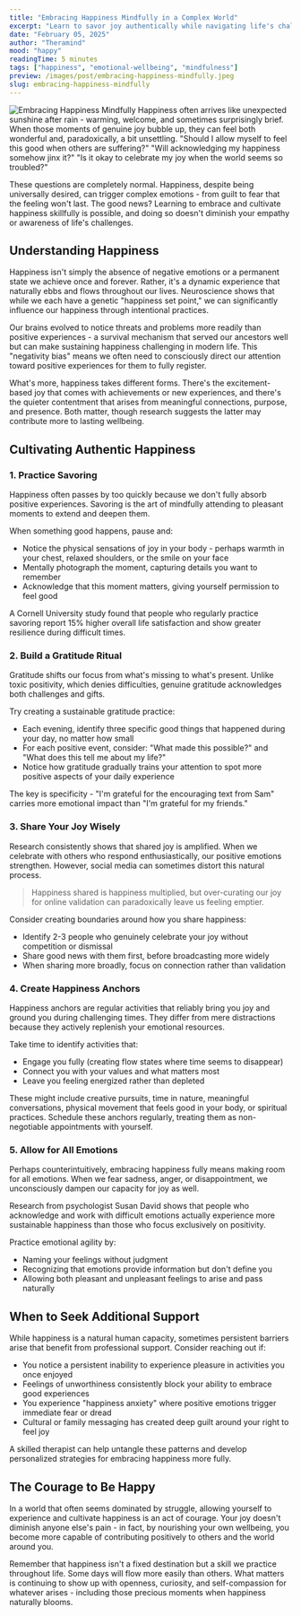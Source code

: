 ```yaml
---
title: "Embracing Happiness Mindfully in a Complex World"
excerpt: "Learn to savor joy authentically while navigating life's challenges"
date: "February 05, 2025"
author: "Theramind"
mood: "happy"
readingTime: 5 minutes
tags: ["happiness", "emotional-wellbeing", "mindfulness"]
preview: /images/post/embracing-happiness-mindfully.jpeg
slug: embracing-happiness-mindfully
---
```


![Embracing Happiness Mindfully](/images/post/embracing-happiness-mindfully.jpeg)
Happiness often arrives like unexpected sunshine after rain - warming, welcome, and sometimes surprisingly brief. When those moments of genuine joy bubble up, they can feel both wonderful and, paradoxically, a bit unsettling. "Should I allow myself to feel this good when others are suffering?" "Will acknowledging my happiness somehow jinx it?" "Is it okay to celebrate my joy when the world seems so troubled?"

These questions are completely normal. Happiness, despite being universally desired, can trigger complex emotions - from guilt to fear that the feeling won't last. The good news? Learning to embrace and cultivate happiness skillfully is possible, and doing so doesn't diminish your empathy or awareness of life's challenges.

## Understanding Happiness

Happiness isn't simply the absence of negative emotions or a permanent state we achieve once and forever. Rather, it's a dynamic experience that naturally ebbs and flows throughout our lives. Neuroscience shows that while we each have a genetic "happiness set point," we can significantly influence our happiness through intentional practices.

Our brains evolved to notice threats and problems more readily than positive experiences - a survival mechanism that served our ancestors well but can make sustaining happiness challenging in modern life. This "negativity bias" means we often need to consciously direct our attention toward positive experiences for them to fully register.

What's more, happiness takes different forms. There's the excitement-based joy that comes with achievements or new experiences, and there's the quieter contentment that arises from meaningful connections, purpose, and presence. Both matter, though research suggests the latter may contribute more to lasting wellbeing.

## Cultivating Authentic Happiness

### 1. Practice Savoring

Happiness often passes by too quickly because we don't fully absorb positive experiences. Savoring is the art of mindfully attending to pleasant moments to extend and deepen them.

When something good happens, pause and:

- Notice the physical sensations of joy in your body - perhaps warmth in your chest, relaxed shoulders, or the smile on your face
- Mentally photograph the moment, capturing details you want to remember
- Acknowledge that this moment matters, giving yourself permission to feel good

A Cornell University study found that people who regularly practice savoring report 15% higher overall life satisfaction and show greater resilience during difficult times.

### 2. Build a Gratitude Ritual

Gratitude shifts our focus from what's missing to what's present. Unlike toxic positivity, which denies difficulties, genuine gratitude acknowledges both challenges and gifts.

Try creating a sustainable gratitude practice:

- Each evening, identify three specific good things that happened during your day, no matter how small
- For each positive event, consider: "What made this possible?" and "What does this tell me about my life?"
- Notice how gratitude gradually trains your attention to spot more positive aspects of your daily experience

The key is specificity - "I'm grateful for the encouraging text from Sam" carries more emotional impact than "I'm grateful for my friends."

### 3. Share Your Joy Wisely

Research consistently shows that shared joy is amplified. When we celebrate with others who respond enthusiastically, our positive emotions strengthen. However, social media can sometimes distort this natural process.

> Happiness shared is happiness multiplied, but over-curating our joy for online validation can paradoxically leave us feeling emptier.

Consider creating boundaries around how you share happiness:

- Identify 2-3 people who genuinely celebrate your joy without competition or dismissal
- Share good news with them first, before broadcasting more widely
- When sharing more broadly, focus on connection rather than validation

### 4. Create Happiness Anchors

Happiness anchors are regular activities that reliably bring you joy and ground you during challenging times. They differ from mere distractions because they actively replenish your emotional resources.

Take time to identify activities that:

- Engage you fully (creating flow states where time seems to disappear)
- Connect you with your values and what matters most
- Leave you feeling energized rather than depleted

These might include creative pursuits, time in nature, meaningful conversations, physical movement that feels good in your body, or spiritual practices. Schedule these anchors regularly, treating them as non-negotiable appointments with yourself.

### 5. Allow for All Emotions

Perhaps counterintuitively, embracing happiness fully means making room for all emotions. When we fear sadness, anger, or disappointment, we unconsciously dampen our capacity for joy as well.

Research from psychologist Susan David shows that people who acknowledge and work with difficult emotions actually experience more sustainable happiness than those who focus exclusively on positivity.

Practice emotional agility by:

- Naming your feelings without judgment
- Recognizing that emotions provide information but don't define you
- Allowing both pleasant and unpleasant feelings to arise and pass naturally

## When to Seek Additional Support

While happiness is a natural human capacity, sometimes persistent barriers arise that benefit from professional support. Consider reaching out if:

- You notice a persistent inability to experience pleasure in activities you once enjoyed
- Feelings of unworthiness consistently block your ability to embrace good experiences
- You experience "happiness anxiety" where positive emotions trigger immediate fear or dread
- Cultural or family messaging has created deep guilt around your right to feel joy

A skilled therapist can help untangle these patterns and develop personalized strategies for embracing happiness more fully.

## The Courage to Be Happy

In a world that often seems dominated by struggle, allowing yourself to experience and cultivate happiness is an act of courage. Your joy doesn't diminish anyone else's pain - in fact, by nourishing your own wellbeing, you become more capable of contributing positively to others and the world around you.

Remember that happiness isn't a fixed destination but a skill we practice throughout life. Some days will flow more easily than others. What matters is continuing to show up with openness, curiosity, and self-compassion for whatever arises - including those precious moments when happiness naturally blooms.
